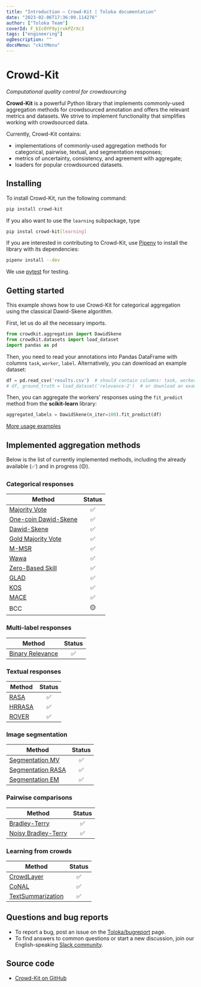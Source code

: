 ```yaml
---
title: "Introduction — Crowd-Kit | Toloka documentation"
date: "2023-02-06T17:36:09.114276"
author: ["Toloka Team"]
coverId: F_bIcOYF9yjrxkPZrXc3
tags: ["engineering"]
ogDescription: ""
docsMenu: "ckitMenu"
---
```



# Crowd-Kit

_Computational quality control for crowdsourcing_

**Crowd-Kit** is a powerful Python library that implements commonly-used aggregation methods for crowdsourced annotation and offers the relevant metrics and datasets. We strive to implement functionality that simplifies working with crowdsourced data.

Currently, Crowd-Kit contains:

* implementations of commonly-used aggregation methods for categorical, pairwise, textual, and segmentation responses;
* metrics of uncertainty, consistency, and agreement with aggregate;
* loaders for popular crowdsourced datasets.

## Installing

To install Crowd-Kit, run the following command:

```bash
pip install crowd-kit
```

If you also want to use the `learning` subpackage, type

```bash
pip instal crowd-kit[learning]
```

If you are interested in contributing to Crowd-Kit, use [Pipenv](https://pipenv.pypa.io/en/latest/) to install the library with its dependencies:

```bash
pipenv install --dev
```

We use [pytest](https://docs.pytest.org/en/7.1.x/) for testing.

## Getting started

This example shows how to use Crowd-Kit for categorical aggregation using the classical Dawid-Skene algorithm.

First, let us do all the necessary imports.

````python
from crowdkit.aggregation import DawidSkene
from crowdkit.datasets import load_dataset
import pandas as pd
````

Then, you need to read your annotations into Pandas DataFrame with columns `task`, `worker`, `label`. Alternatively, you can download an example dataset:

````python
df = pd.read_csv('results.csv')  # should contain columns: task, worker, label
# df, ground_truth = load_dataset('relevance-2')  # or download an example dataset
````

Then, you can aggregate the workers' responses using the `fit_predict` method from the **scikit-learn** library:

````python
aggregated_labels = DawidSkene(n_iter=100).fit_predict(df)
````

[More usage examples](https://github.com/Toloka/crowd-kit/tree/main/examples)

## Implemented aggregation methods

Below is the list of currently implemented methods, including the already available (✅) and in progress (🟡).

### Categorical responses

| Method | Status |
| ------------- | :-------------: |
| [Majority Vote](/docs/crowd-kit/reference/crowdkit.aggregation.classification.majority_vote.MajorityVote) | ✅ |
| [One-coin Dawid-Skene](/docs/crowd-kit/reference/crowdkit.aggregation.classification.dawid_skene.OneCoinDawidSkene) | ✅ |
| [Dawid-Skene](/docs/crowd-kit/reference/crowdkit.aggregation.classification.dawid_skene.DawidSkene) | ✅ |
| [Gold Majority Vote](/docs/crowd-kit/reference/crowdkit.aggregation.classification.gold_majority_vote.GoldMajorityVote) | ✅ |
| [M-MSR](/docs/crowd-kit/reference/crowdkit.aggregation.classification.m_msr.MMSR) | ✅ |
| [Wawa](/docs/crowd-kit/reference/crowdkit.aggregation.classification.wawa.Wawa) | ✅ |
| [Zero-Based Skill](/docs/crowd-kit/reference/crowdkit.aggregation.classification.zero_based_skill.ZeroBasedSkill) | ✅ |
| [GLAD](/docs/crowd-kit/reference/crowdkit.aggregation.classification.glad.GLAD) | ✅ |
| [KOS](/docs/crowd-kit/reference/crowdkit.aggregation.classification.kos.KOS) | ✅ |
| [MACE](/docs/crowd-kit/reference/crowdkit.aggregation.classification.mace.MACE) | ✅ |
| BCC | 🟡 |

### Multi-label responses

|Method|Status|
|-|:-:|
|[Binary Relevance](/docs/crowd-kit/reference/crowdkit.aggregation.multilabel.binary_relevance.BinaryRelevance)|✅|

### Textual responses

| Method | Status |
| ------------- | :-------------: |
| [RASA](/docs/crowd-kit/reference/crowdkit.aggregation.embeddings.rasa.RASA) | ✅ |
| [HRRASA](/docs/crowd-kit/reference/crowdkit.aggregation.embeddings.hrrasa.HRRASA) | ✅ |
| [ROVER](/docs/crowd-kit/reference/crowdkit.aggregation.texts.rover.ROVER) | ✅ |

### Image segmentation

| Method | Status |
| ------------------ | :------------------: |
| [Segmentation MV](/docs/crowd-kit/reference/crowdkit.aggregation.image_segmentation.segmentation_majority_vote.SegmentationMajorityVote) | ✅ |
| [Segmentation RASA](/docs/crowd-kit/reference/crowdkit.aggregation.image_segmentation.segmentation_rasa.SegmentationRASA) | ✅ |
| [Segmentation EM](/docs/crowd-kit/reference/crowdkit.aggregation.image_segmentation.segmentation_em.SegmentationEM) | ✅ |

### Pairwise comparisons

| Method | Status |
| -------------- | :---------------------: |
| [Bradley-Terry](/docs/crowd-kit/reference/crowdkit.aggregation.pairwise.bradley_terry.BradleyTerry) | ✅ |
| [Noisy Bradley-Terry](/docs/crowd-kit/reference/crowdkit.aggregation.pairwise.noisy_bt.NoisyBradleyTerry) | ✅ |

### Learning from crowds

|Method|Status|
|-|:-:|
|[CrowdLayer](/docs/crowd-kit/reference/crowdkit.learning.crowd_layer.CrowdLayer)|✅|
|[CoNAL](/docs/crowd-kit/reference/crowdkit.learning.conal.CoNAL)|✅|
|[TextSummarization](/docs/crowd-kit/reference/crowdkit.learning.text_summarization.TextSummarization)|✅|

## Questions and bug reports

* To report a bug, post an issue on the [Toloka/bugreport](https://github.com/Toloka/crowd-kit/issues) page.
* To find answers to common questions or start a new discussion, join our English-speaking [Slack community](https://join.slack.com/t/tolokacommunity/shared_invite/zt-1il4olbgh-2pK2zhDGix46uks0vfUqpQ).

## Source code

* [Crowd-Kit on GitHub](https://github.com/Toloka/crowd-kit)

<GlobalCommunity/>

<SocialMedia/>
